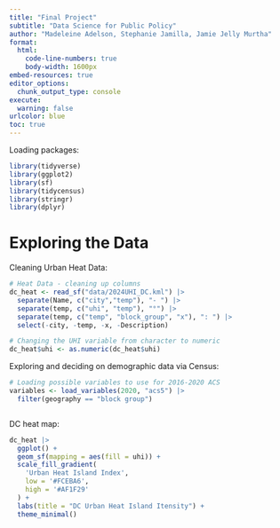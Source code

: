 ```yaml
---
title: "Final Project"
subtitle: "Data Science for Public Policy"
author: "Madeleine Adelson, Stephanie Jamilla, Jamie Jelly Murtha"
format: 
  html:
    code-line-numbers: true
    body-width: 1600px
embed-resources: true
editor_options: 
  chunk_output_type: console
execute: 
  warning: false
urlcolor: blue
toc: true
---
```


Loading packages:
```r

library(tidyverse)
library(ggplot2)
library(sf)
library(tidycensus)
library(stringr)
library(dplyr)

```

# Exploring the Data

Cleaning Urban Heat Data:
```r

# Heat Data - cleaning up columns
dc_heat <- read_sf("data/2024UHI_DC.kml") |>
  separate(Name, c("city","temp"), "- ") |>
  separate(temp, c("uhi", "temp"), "°") |>
  separate(temp, c("temp", "block_group", "x"), ": ") |>
  select(-city, -temp, -x, -Description)

# Changing the UHI variable from character to numeric
dc_heat$uhi <- as.numeric(dc_heat$uhi)
```

Exploring and deciding on demographic data via Census:
```r
# Loading possible variables to use for 2016-2020 ACS
variables <- load_variables(2020, "acs5") |>
  filter(geography == "block group")



```

DC heat map:
```r

dc_heat |>
  ggplot() +
  geom_sf(mapping = aes(fill = uhi)) +
  scale_fill_gradient(
    'Urban Heat Island Index',
    low = '#FCEBA6',
    high = '#AF1F29'
  ) +
  labs(title = "DC Urban Heat Island Itensity") +
  theme_minimal() 

```